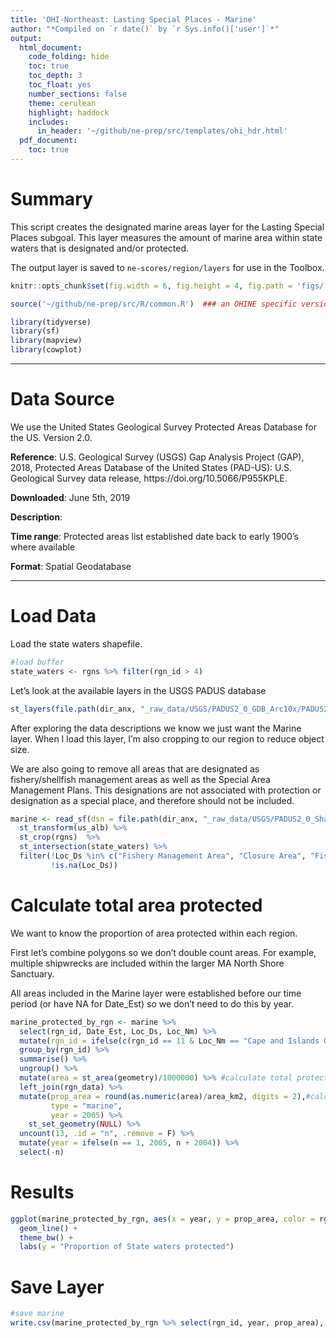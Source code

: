 ```yaml
---
title: 'OHI-Northeast: Lasting Special Places - Marine'
author: "*Compiled on `r date()` by `r Sys.info()['user']`*"
output: 
  html_document:
    code_folding: hide
    toc: true
    toc_depth: 3
    toc_float: yes
    number_sections: false
    theme: cerulean
    highlight: haddock
    includes: 
      in_header: '~/github/ne-prep/src/templates/ohi_hdr.html'
  pdf_document:
    toc: true
---
```


# Summary
This script creates the designated marine areas layer for the Lasting Special Places subgoal. This layer measures the amount of marine area within state waters that is designated and/or protected.

The output layer is saved to `ne-scores/region/layers` for use in the Toolbox.

``` r
knitr::opts_chunk$set(fig.width = 6, fig.height = 4, fig.path = 'figs/', message = FALSE, warning = FALSE)

source('~/github/ne-prep/src/R/common.R')  ### an OHINE specific version of common.R

library(tidyverse)
library(sf)
library(mapview)
library(cowplot)
```


***

# Data Source 

We use the United States Geological Survey Protected Areas Database for the US. Version 2.0.

**Reference**: 
U.S. Geological Survey (USGS) Gap Analysis Project (GAP), 2018, Protected Areas Database of the United States (PAD-US): U.S. Geological Survey data release, https://doi.org/10.5066/P955KPLE.

**Downloaded**: June 5th, 2019

**Description**:  

**Time range**: Protected areas list established date back to early 1900's where available

**Format**:  Spatial Geodatabase


***

# Load Data

Load the state waters shapefile.
```r
#load buffer
state_waters <- rgns %>% filter(rgn_id > 4)
```

Let's look at the available layers in the USGS PADUS database

```r
st_layers(file.path(dir_anx, "_raw_data/USGS/PADUS2_0_GDB_Arc10x/PADUS2_0.gdb"))
```

After exploring the data descriptions we know we just want the Marine layer. When I load this layer, I'm also cropping to our region to reduce object size.

We are also going to remove all areas that are designated as fishery/shellfish management areas as well as the Special Area Management Plans. This designations are not associated with protection or designation as a special place, and therefore should not be included.

```r
marine <- read_sf(dsn = file.path(dir_anx, "_raw_data/USGS/PADUS2_0_Shapefiles/PADUS2_0Marine.shp")) %>%
  st_transform(us_alb) %>%
  st_crop(rgns)  %>%
  st_intersection(state_waters) %>%
  filter(!Loc_Ds %in% c("Fishery Management Area", "Closure Area", "Fishery Management Areas", "Shellfish Management Area", "Essential Fish Habitat Conservation Area", "Conservation Area", "Gear Restricted Area", "Special Area Management Plan"), #the Conservation Areas are for Mussel Seed
         !is.na(Loc_Ds)) 
```

# Calculate total area protected

We want to know the proportion of area protected within each region. 

First let's combine polygons so we don't double count areas. For example, multiple shipwrecks are included within the larger MA North Shore Sanctuary. 

All areas included in the Marine layer were established before our time period (or have NA for Date_Est) so we don't need to do this by year. 
```r
marine_protected_by_rgn <- marine %>%
  select(rgn_id, Date_Est, Loc_Ds, Loc_Nm) %>%
  mutate(rgn_id = ifelse(c(rgn_id == 11 & Loc_Nm == "Cape and Islands Ocean Sanctuary"), 8, rgn_id)) %>% #one sliver of Cape and Islands Ocean Sanctuary was being assigned to Rhode Island but is definitely MA
  group_by(rgn_id) %>%
  summarise() %>%
  ungroup() %>%
  mutate(area = st_area(geometry)/1000000) %>% #calculate total protected area
  left_join(rgn_data) %>%
  mutate(prop_area = round(as.numeric(area)/area_km2, digits = 2),#calculate proportion of state waters protected
         type = "marine",
         year = 2005) %>%
    st_set_geometry(NULL) %>% 
  uncount(13, .id = "n", .remove = F) %>%
  mutate(year = ifelse(n == 1, 2005, n + 2004)) %>%
  select(-n)
```

# Results

```r
ggplot(marine_protected_by_rgn, aes(x = year, y = prop_area, color = rgn_name)) +
  geom_line() +
  theme_bw() +
  labs(y = "Proportion of State waters protected")
```

# Save Layer

```r
#save marine
write.csv(marine_protected_by_rgn %>% select(rgn_id, year, prop_area), file = "~/github/ne-scores/region/layers/lsp_protected_marine.csv")
```






